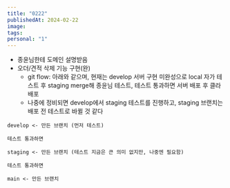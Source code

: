 ```yaml
---
title: "0222"
publishedAt: 2024-02-22
image: 
tags: 
personal: "1"
---
```

- 종윤님한테 도메인 설명받음
- 오더/견적 삭제 기능 구현(완)
	- git flow: 아래와 같으며, 현재는 develop 서버 구현 미완성으로 local 자가 테스트 후 staging merge해 종윤님 테스트, 테스트 통과하면 서버 배포 후 클라 배포
	- 나중에 정비되면 develop에서 staging 테스트를 진행하고, staging 브랜치는 배포 전 테스트로 바뀔 것 같다
```
develop <- 만든 브랜치 (먼저 테스트) 

테스트 통과하면 

staging <- 만든 브랜치 (테스트 지금은 큰 의미 없지만, 나중엔 필요함) 

테스트 통과하면 

main <- 만든 브랜치
```
